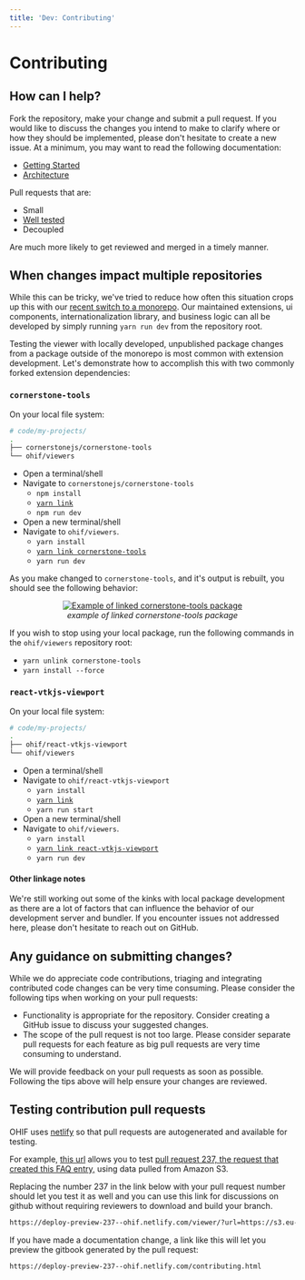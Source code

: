 ```yaml
---
title: 'Dev: Contributing'
---
```


# Contributing

## How can I help?

Fork the repository, make your change and submit a pull request. If you would
like to discuss the changes you intend to make to clarify where or how they
should be implemented, please don't hesitate to create a new issue. At a
minimum, you may want to read the following documentation:

- [Getting Started](/development/getting-started.md)
- [Architecture](/architecture/index.md)

Pull requests that are:

- Small
- [Well tested](./testing.md)
- Decoupled

Are much more likely to get reviewed and merged in a timely manner.

## When changes impact multiple repositories

While this can be tricky, we've tried to reduce how often this situation crops
up this with our [recent switch to a monorepo][monorepo]. Our maintained
extensions, ui components, internationalization library, and business logic can
all be developed by simply running `yarn run dev` from the repository root.

Testing the viewer with locally developed, unpublished package changes from a
package outside of the monorepo is most common with extension development. Let's
demonstrate how to accomplish this with two commonly forked extension
dependencies:

### `cornerstone-tools`

On your local file system:

```bash
# code/my-projects/
.
├── cornerstonejs/cornerstone-tools
└── ohif/viewers
```

- Open a terminal/shell
- Navigate to `cornerstonejs/cornerstone-tools`
  - `npm install`
  - [`yarn link`](https://yarnpkg.com/en/docs/cli/link)
  - `npm run dev`
- Open a new terminal/shell
- Navigate to `ohif/viewers`.
  - `yarn install`
  - [`yarn link cornerstone-tools`](https://yarnpkg.com/en/docs/cli/link)
  - `yarn run dev`

As you make changed to `cornerstone-tools`, and it's output is rebuilt, you
should see the following behavior:

<div style="text-align: center;">
  <a href="/assets/img/cornerstone-tools-link.gif">
    <img
      src="/assets/img/cornerstone-tools-link.gif"
      alt="Example of linked cornerstone-tools package"
      style="margin: 0 auto; max-width: 500px;"
    />
  </a>
  <div>
    <i>example of linked cornerstone-tools package</i>
  </div>
</div>

If you wish to stop using your local package, run the following commands in the
`ohif/viewers` repository root:

- `yarn unlink cornerstone-tools`
- `yarn install --force`

### `react-vtkjs-viewport`

On your local file system:

```bash
# code/my-projects/
.
├── ohif/react-vtkjs-viewport
└── ohif/viewers
```

- Open a terminal/shell
- Navigate to `ohif/react-vtkjs-viewport`
  - `yarn install`
  - [`yarn link`](https://yarnpkg.com/en/docs/cli/link)
  - `yarn run start`
- Open a new terminal/shell
- Navigate to `ohif/viewers`.
  - `yarn install`
  - [`yarn link react-vtkjs-viewport`](https://yarnpkg.com/en/docs/cli/link)
  - `yarn run dev`

#### Other linkage notes

We're still working out some of the kinks with local package development as
there are a lot of factors that can influence the behavior of our development
server and bundler. If you encounter issues not addressed here, please don't
hesitate to reach out on GitHub.

## Any guidance on submitting changes?

While we do appreciate code contributions, triaging and integrating contributed
code changes can be very time consuming. Please consider the following tips when
working on your pull requests:

- Functionality is appropriate for the repository. Consider creating a GitHub
  issue to discuss your suggested changes.
- The scope of the pull request is not too large. Please consider separate pull
  requests for each feature as big pull requests are very time consuming to
  understand.

We will provide feedback on your pull requests as soon as possible. Following
the tips above will help ensure your changes are reviewed.

## Testing contribution pull requests

OHIF uses [netlify](https://www.netlify.com/) so that pull requests are
autogenerated and available for testing.

For example, [this url][example-url] allows you to test [pull request 237, the
request that created this FAQ entry,][pr-237] using data pulled from Amazon S3.

Replacing the number 237 in the link below with your pull request number should
let you test it as well and you can use this link for discussions on github
without requiring reviewers to download and build your branch.

```bash
https://deploy-preview-237--ohif.netlify.com/viewer/?url=https://s3.eu-central-1.amazonaws.com/ohif-viewer/sampleDICOM.json
```

If you have made a documentation change, a link like this will let you preview
the gitbook generated by the pull request:

```bash
https://deploy-preview-237--ohif.netlify.com/contributing.html
```

<!--
  Links
  -->

<!-- prettier-ignore-start -->
[example-url]: https://deploy-preview-237--ohif.netlify.com/viewer/?url=https://s3.eu-central-1.amazonaws.com/ohif-viewer/sampleDICOM.json
[pr-237]: https://github.com/OHIF/Viewers/pull/237
[monorepo]: https://github.com/OHIF/Viewers/issues/768
<!-- prettier-ignore-end -->
